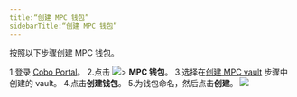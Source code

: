 ```yaml
---
title:“创建 MPC 钱包”
sidebarTitle:“创建 MPC 钱包”
---
```


按照以下步骤创建 MPC 钱包。

1.登录 [Cobo Portal](https://portal.cobo.com/login)。
2.点击 <img src="/cn/images/mpc-wallet/wallets-icon.svg" className="icon"></img>> **MPC 钱包**。
3.选择在[创建 MPC vault](/en/portal/mpc-wallets/ocw/create-mpc-vault) 步骤中创建的 vault。
4.点击**创建钱包**。
5.为钱包命名，然后点击**创建**。
<img src="/cn/images/mpc-wallet/create-mpc-wallet.png" className="screenshot_full_screen"/>